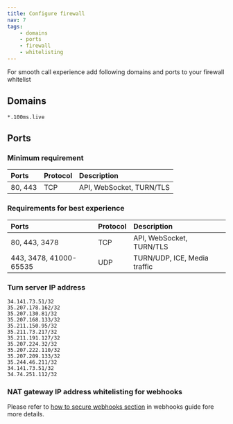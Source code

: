 ```yaml
---
title: Configure firewall
nav: 7
tags:
    - domains
    - ports
    - firewall
    - whitelisting
---
```


For smooth call experience add following domains and ports to your firewall whitelist

## Domains

`*.100ms.live`

## Ports

### Minimum requirement

| Ports   | Protocol | Description              |
| :------ | :------- | :----------------------- |
| 80, 443 | TCP      | API, WebSocket, TURN/TLS |

### Requirements for best experience

| Ports                  | Protocol | Description                  |
| :--------------------- | :------- | :--------------------------- |
| 80, 443, 3478          | TCP      | API, WebSocket, TURN/TLS     |
| 443, 3478, 41000-65535 | UDP      | TURN/UDP, ICE, Media traffic |

### Turn server IP address
```
34.141.73.51/32
35.207.178.162/32
35.207.130.81/32
35.207.168.133/32
35.211.150.95/32
35.211.73.217/32
35.211.191.127/32
35.207.224.32/32
35.207.222.110/32
35.207.209.133/32
35.244.46.211/32
34.141.73.51/32
34.74.251.112/32
```

### NAT gateway IP address whitelisting for webhooks

Please refer to [how to secure webhooks section](/server-side/v2/introduction/webhook#how-to-secure-webhooks) in webhooks guide fore more details.
